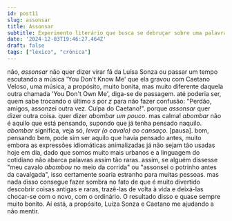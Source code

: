 ```yaml
---
id: post11
slug: assonsar
title: Assonsar
subtitle: Experimento literário que busca se debruçar sobre uma palavra e extrair dela uma crônica (ruim que seja) a partir do seu significado.
date: '2024-12-03T19:46:27.464Z'
draft: false
tags: ["léxico", "crônica"]
---
```

não, _assonsar_ não quer dizer virar fã da Luísa Sonza ou
passar um tempo escutando a música 'You Don't Know Me'
que ela gravou com Caetano Veloso, uma música,
a propósito, muito bonita, mas muito diferente daquela outra
chamada 'You Don't Own Me', diga-se de passagem. 
até poderia ser, quem sabe trocando o último _s_ por _z_
para não fazer confusão: "Perdão, amigos, assonzei
outra vez. Culpa do Caetano!". porque 
_assonsar_ quer dizer outra coisa. 
quer dizer _abombar um pouco_. mas calma!
_abombar_ não é aquilo que está pensando, 
supondo que já tenha pensado naquilo.
_abombar_ significa, veja só, _levar (o cavalo) ao cansaço_. [pausa].
bom, pensando bem, pode sim ser aquilo que havia pensado antes, 
muito embora as expressões idiomáticas animalizadas já não sejam tão usadas
hoje em dia, dado que somos muito mais urbanos e a linguagem do cotidiano
não abarca palavras assim tão raras. assim, se alguém dissesse 
"meu cavalo _abombou_ no meio da corrida" ou "assonsei o potrinho antes da cavalgada",
isso certamente soaria estranho para muitas pessoas.
mas nada disso consegue fazer sombra no fato de que 
é muito divertido descobrir coisas antigas e raras, trazê-las de volta
à vida e deixá-las chocar-se com o novo, com o ordinário. O resultado disso e quase sempre
muito bonito. Aí está, a propósito, Luíza Sonza e Caetano me ajudando a não mentir.

